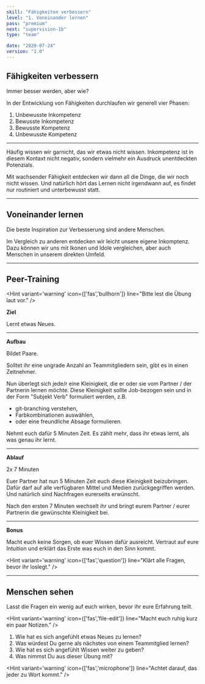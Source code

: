 ```yaml
---
skill: "Fähigkeiten verbessern"
level: "1. Voneinander lernen"
pass: "premium"
next: "supervision-1b"
type: "team"

date: "2020-07-24"
version: "1.0"
---
```



## Fähigkeiten verbessern

Immer besser werden, aber wie?

In der Entwicklung von Fähigkeiten durchlaufen wir generell vier Phasen:

1. Unbewusste Inkompetenz
2. Bewusste Inkompetenz
3. Bewusste Kompetenz
4. Unbewusste Kompetenz

---

Häufig wissen wir garnicht, das wir etwas nicht wissen.
Inkompetenz ist in diesem Kontaxt nicht negativ, sondern vielmehr ein Ausdruck unentdeckten Potenzials.

Mit wachsender Fähigkeit entdecken wir dann all die Dinge, die wir noch nicht wissen.
Und natürlich hört das Lernen nicht irgendwann auf, es findet nur routiniert und unterbewusst statt.

---

## Voneinander lernen

Die beste Inspiration zur Verbesserung sind andere Menschen.

Im Vergleich zu anderen entdecken wir leicht unsere eigene Inkomptenz.
Dazu können wir uns mit Ikonen und Idole vergleichen, aber auch Menschen in unserem direkten Umfeld.

---

## Peer-Training

<Hint variant='warning' icon={['fas','bullhorn']}
line="Bitte lest die Übung laut vor."
/>

**Ziel**

Lernt etwas Neues.

---

**Aufbau**

Bildet Paare.

Solltet ihr eine ungrade Anzahl an Teammitgliedern sein, gibt es in einen Zeitnehmer.

Nun überlegt sich jede/r eine Kleinigkeit, die er oder sie vom Partner / der Partnerin lernen möchte.
Diese Kleinigkeit sollte Job-bezogen sein und in der Form "Subjekt Verb" formuliert werden, z.B. 

* git-branching verstehen, 
* Farbkombinationen auswählen, 
* oder eine freundliche Absage formulieren.

Nehmt euch dafür 5 Minuten Zeit. Es zählt mehr, dass ihr etwas lernt, als was genau ihr lernt.

---

**Ablauf**

2x 7 Minuten

Euer Partner hat nun 5 Minuten Zeit euch diese Kleinigkeit beizubringen.
Dafür darf auf alle verfügbaren Mittel und Medien zurückgegriffen werden.
Und natürlich sind Nachfragen eurerseits erwünscht.

Nach den ersten 7 Minuten wechselt ihr und bringt eurem Partner / eurer Partnerin die gewünschte Kleinigkeit bei.

---

**Bonus**

Macht euch keine Sorgen, ob euer Wissen dafür ausreicht.
Vertraut auf eure Intuition und erklärt das Erste was euch in den Sinn kommt.

<Hint variant='warning' icon={['fas','question']}
line="Klärt alle Fragen, bevor ihr loslegt."
/>

---

## Menschen sehen

Lasst die Fragen ein wenig auf euch wirken, bevor ihr eure Erfahrung teilt.

<Hint variant='warning' icon={['fas','file-edit']}
line="Macht euch ruhig kurz ein paar Notizen."
/>

1. Wie hat es sich angefühlt etwas Neues zu lernen?
2. Was würdest Du gerne als nächstes von einem Teammitglied lernen?
3. Wie hat es sich angefühlt Wissen weiter zu geben?
4. Was nimmst Du aus dieser Übung mit?

<Hint variant='warning' icon={['fas','microphone']}
line="Achtet darauf, das jeder zu Wort kommt."
/>
